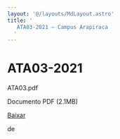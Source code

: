 ```yaml
---
layout: '@/layouts/MdLayout.astro'
title: '
   ATA03-2021 — Campus Arapiraca
  '
---
```






ATA03-2021
==========














 ATA03.pdf
   

 Documento PDF
 (2.1MB)
 

<a class="btn btn-secondary download" href="https://arapiraca.ufal.br/graduacao/ciencia-da-computacao/documentos/atas-do-colegiado-e-nde/nde/ata03.pdf/%40%40download/file/ATA03.pdf">
 Baixar
</a>




























 de
 


















